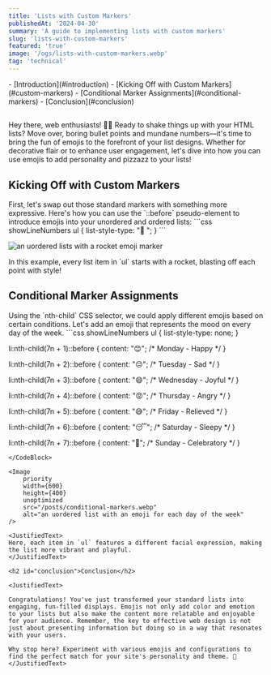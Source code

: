 ```yaml
---
title: 'Lists with Custom Markers'
publishedAt: '2024-04-30'
summary: 'A guide to implementing lists with custom markers'
slug: 'lists-with-custom-markers'
featured: 'true'
image: '/ogs/lists-with-custom-markers.webp'
tag: 'technical'
---
```



<TOC>
- [Introduction](#introduction)
- [Kicking Off with Custom Markers](#custom-markers)
- [Conditional Marker Assignments](#conditional-markers)
- [Conclusion](#conclusion)
</TOC>

<h2 id="introduction"></h2>

<JustifiedText>
Hey there, web enthusiasts! 🧙‍♂️ Ready to shake things up with your HTML lists? Move over, boring bullet points and mundane numbers—it's time to bring the fun of emojis to the forefront of your list designs. Whether for decorative flair or to enhance user engagement, let's dive into how you can use emojis to add personality and pizzazz to your lists!
</JustifiedText>

<h2 id="custom-markers">Kicking Off with Custom Markers</h2>

<JustifiedText>
First, let's swap out those standard markers with something more expressive. Here's how you can use the `::before` pseudo-element to introduce emojis into your unordered and ordered lists:
</JustifiedText>

<CodeBlock title="styles.css">
```css showLineNumbers
ul {
    list-style-type: "🚀 ";
}
```
</CodeBlock>

<Image
    priority
    width={600}
    height={400}
    unoptimized
    src="/posts/custom-markers.webp"
    alt="an uordered lists with a rocket emoji marker"
/>

<JustifiedText>
In this example, every list item in `ul` starts with a rocket, blasting off each point with style!
</JustifiedText>


<h2 id="conditional-markers">Conditional Marker Assignments</h2>

<JustifiedText>
Using the `nth-child` CSS selector, we could apply different emojis based on certain conditions. Let's add an emoji that 
represents the mood on every day of the week.
</JustifiedText>

<CodeBlock title="styles.css">
```css showLineNumbers
ul {
    list-style-type: none;
}

li:nth-child(7n + 1)::before {
    content: "😊"; /* Monday - Happy */
}

li:nth-child(7n + 2)::before {
    content: "😔"; /* Tuesday - Sad */
}

li:nth-child(7n + 3)::before {
    content: "😄"; /* Wednesday - Joyful */
}

li:nth-child(7n + 4)::before {
    content: "😡"; /* Thursday - Angry */
}

li:nth-child(7n + 5)::before {
    content: "😅"; /* Friday - Relieved */
}

li:nth-child(7n + 6)::before {
    content: "😴"; /* Saturday - Sleepy */
}

li:nth-child(7n + 7)::before {
    content: "🎉"; /* Sunday - Celebratory */
}
```
</CodeBlock>

<Image
    priority
    width={600}
    height={400}
    unoptimized
    src="/posts/conditional-markers.webp"
    alt="an uordered list with an emoji for each day of the week"
/>

<JustifiedText>
Here, each item in `ul` features a different facial expression, making the list more vibrant and playful.
</JustifiedText>

<h2 id="conclusion">Conclusion</h2>

<JustifiedText>

Congratulations! You've just transformed your standard lists into engaging, fun-filled displays. Emojis not only add color and emotion to your lists but also make the content more relatable and enjoyable for your audience. Remember, the key to effective web design is not just about presenting information but doing so in a way that resonates with your users.

Why stop here? Experiment with various emojis and configurations to find the perfect match for your site's personality and theme. 🚀
</JustifiedText>